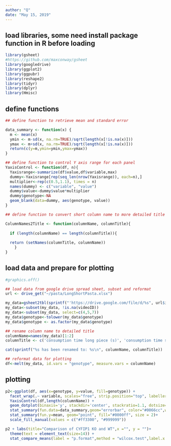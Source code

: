 ```yaml
---
author: "Q"
date: "May 15, 2019"
---
```

## load libraries, some need install package function in R before loading
```r
library(gsheet)
#https://github.com/maxconway/gsheet
library(googledrive)
library(ggplot2)
library(ggpubr)
library(reshape2)
library(tidyr)
library(dplyr)
library(Hmisc)
```
## define functions
```r
## define function to retrieve mean and standard error

data_summary <- function(x) {
  m <- mean(x)
  ymin <- m-sd(x, na.rm=TRUE)/sqrt(length(x[!is.na(x)])) 
  ymax <- m+sd(x, na.rm=TRUE)/sqrt(length(x[!is.na(x)])) 
  return(c(y=m,ymin=ymin,ymax=ymax))
}

## define function to control Y axis range for each panel
YaxisControl <- function(df, n){
  Yaxisrange<-summarize(df$value,df$variable,max)
  dummy<-Yaxisrange[rep(seq_len(nrow(Yaxisrange)), each=n),]
  multiplier<-rep(c(0.5,1.1), times = n)
  names(dummy) <- c("variable", "value")
  dummy$value<-dummy$value*multiplier
  dummy$genotype<-NA
  geom_blank(data=dummy, aes(genotype, value))
}

## define function to convert short column name to more detailed title

ColumnNames2Title <- function(columnName, columnTitle){
  
  if (length(columnName) == length(columnTitle)){
  
  return (setNames(columnTitle, columnName))
    }
}
```
## load data and prepare for plotting
```r
#graphics.off()

## load data from google drive spread sheet, subset and reformat
url <- drive_get("~/pasta/LongShortPasta.xlsx")

my_data=gsheet2tbl(sprintf("'https://drive.google.com/file/d/%s", url$id))
my_data<-subset(my_data, !is.na(videoID))
my_data<-subset(my_data, select=c(4,5,7))
my_data$genotype<-tolower(my_data$genotype)
my_data$genotype <- as.factor(my_data$genotype)

## rename column name to detailed title
columnName=names(my_data)[1:2]
columnTitle <- c('consumption time long piece (s)', 'consumption time short piece (s)')

cat(sprintf("%s has been renamed to: %s\n", columnName, columnTitle))

## reformat data for plotting
df<-melt(my_data, id.vars = "genotype", measure.vars = columnName)
```
## plotting
```r
p2<-ggplot(df, aes(x=genotype, y=value, fill=genotype)) + 
  facet_wrap(.~ variable, scales="free", strip.position="top", labeller=as_labeller(ColumnNames2Title(columnName, columnTitle)))+
  YaxisControl(df,length(columnName)) +
  geom_dotplot(binaxis='y', stackdir='center', stackratio=1.1, dotsize=0.7)+
  stat_summary(fun.data=data_summary,geom="errorbar", color="#0066cc",width=0.13)+
  stat_summary(fun.y=mean, geom="point", fill="#0000ff", size = 2)+
  scale_fill_manual(values = c("#ff3300", "#999999")) 

p2 + labs(title="Comparison of CYFIP1 KO and WT",x ="", y = "")+
  theme(text = element_text(size=14)) +
  stat_compare_means(label = "p.format",method = "wilcox.test",label.x = 1.35)
```
